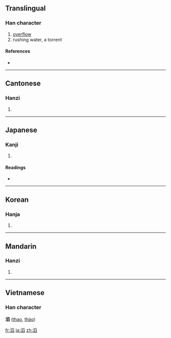 ==Translingual==

===Han character===
{{Han char|rn=85|rad=水|as=10|sn=13|four=3217<sub>7</sub>|canj=水月竹X (EBHX)}}

# [[overflow]]
# rushing water, a torrent

====References====
* {{Han ref|kx=0643.060|dkj=18035|dj=1050.130|hdz=31702.080|uh=6ED4|ud=28372|bh=B7CA|bd=47050}}

----

==Cantonese==

===Hanzi===
{{yue-hanzi|jyut=|y=tou1}}

# {{defn|Cantonese}}

----

==Japanese==

===Kanji===
{{ja-kanji|grade=|rs=水10}}

# {{defn|Japanese}}

====Readings====
* {{ja-readings|on=[[とう]] (tō)|kun=[[はびこる]] (habikoru)}}

----

==Korean==

===Hanja===
{{ko-hanja|hangeul=도|eumhun=|rv=do|mr=to|y=to}}

# {{defn|Korean}}

----

==Mandarin==

===Hanzi===
{{cmn-hanzi|pin=[[tāo]] ([[tao1]])|wg=t'ao<sup>1</sup>}}

# {{defn|Mandarin}}

----

==Vietnamese==
===Han character===
'''滔''' ([[thao]], [[thào]])

[[fr:滔]]
[[ja:滔]]
[[zh:滔]]